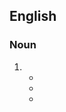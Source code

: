==English==

===Noun===
{{head|en|noun plural form}}

# {{plural of|brick shithouse|lang=en}}
#* {{quote-text|year=1987|author=Howard Fast|title=The Dinner Party|page=228|passage=Webster and I are '''brick shithouses''', top to bottom. The wind doesn't even touch the smell of us."}}
#* {{quote-text|year=1993|author=Frances Hegarty|title=Half Light|page=174|passage=Seventeen and nineteen, they were, built like '''brick shithouses''', one of them already with a baby.}}
#* {{quote-text|year=2004|author=Perry Brass|title=The Substance of God: A Spiritual Thriller|page=84|passage=Two razor-scalped '''brick shithouses''' in suits, who looked like bouncers at a Hell's Angels dance, started staring at us.}}